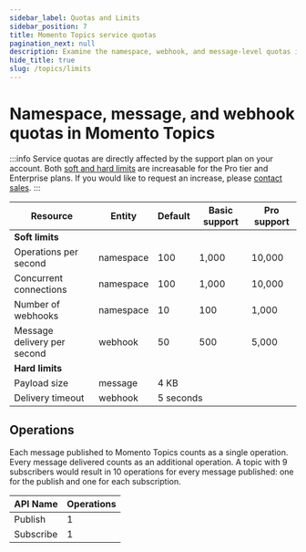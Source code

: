 ```yaml
---
sidebar_label: Quotas and Limits
sidebar_position: 7
title: Momento Topics service quotas
pagination_next: null
description: Examine the namespace, webhook, and message-level quotas in place with Momento Topics and discover the default and tunable values for your workload based on your support plan.
hide_title: true
slug: /topics/limits
---
```

# Namespace, message, and webhook quotas in Momento Topics

:::info
Service quotas are directly affected by the support plan on your account. Both <ins>soft and hard limits</ins> are increasable for the Pro tier and Enterprise plans. If you would like to request an increase, please [contact sales](https://www.gomomento.com/contact-us).
:::

<table className="customTable">
  <thead>
    <tr>
      <th>Resource</th>
      <th>Entity</th>
      <th>Default</th>
      <th>Basic support</th>
      <th>Pro support</th>
    </tr>
  </thead>
  <tbody>
    <tr className="highlightRow">
      <td colspan="5"><strong>Soft limits</strong></td>
    </tr>
    <tr>
      <td>Operations per second</td>
      <td>namespace</td>
      <td>100</td>
      <td>1,000</td>
      <td>10,000</td>
    </tr>
    <tr>
      <td>Concurrent connections</td>
      <td>namespace</td>
      <td>100</td>
      <td>1,000</td>
      <td>10,000</td>
    </tr>
    <tr>
      <td>Number of webhooks</td>
      <td>namespace</td>
      <td>10</td>
      <td>100</td>
      <td>1,000</td>
    </tr>
    <tr>
      <td>Message delivery per second</td>
      <td>webhook</td>
      <td>50</td>
      <td>500</td>
      <td>5,000</td>
    </tr>
    <tr className="highlightRow">
      <td colspan="5"><strong>Hard limits</strong></td>
    </tr>
    <tr>
      <td>Payload size</td>
      <td>message</td>
      <td colspan="3">4 KB</td>
    </tr>
    <tr>
      <td>Delivery timeout</td>
      <td>webhook</td>
      <td colspan="3">5 seconds</td>
    </tr>
  </tbody>
</table>

## Operations

Each message published to Momento Topics counts as a single operation. Every message delivered counts as an additional operation. A topic with 9 subscribers would result in 10 operations for every message published: one for the publish and one for each subscription.

<table class="customTable">
  <thead>
    <tr>
      <th>API Name</th>
      <th>Operations</th>
    </tr>
  </thead>
  <tbody>
    <tr><td>Publish</td><td>1</td></tr>
    <tr><td>Subscribe</td><td>1</td></tr>
  </tbody>
</table>
